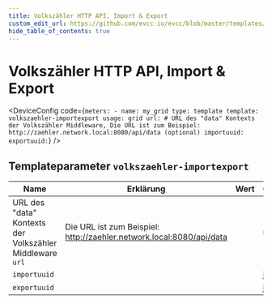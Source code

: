 ```yaml
---
title: Volkszähler HTTP API, Import & Export
custom_edit_url: https://github.com/evcc-io/evcc/blob/master/templates/definition/meter/volkszaehler-importexport.yaml
hide_table_of_contents: true
---
```



# Volkszähler HTTP API, Import & Export

<DeviceFeatures features="" />

<DeviceConfig code={`meters:
    - name: my_grid
      type: template
      template: volkszaehler-importexport
      usage: grid
      url: # URL des "data" Kontexts der Volkszähler Middleware, Die URL ist zum Beispiel: http://zaehler.network.local:8080/api/data (optional)
      importuuid:
      exportuuid:`}  />

## Templateparameter `volkszaehler-importexport`

| Name | Erklärung | Wert | Optional |
|-----------|-----------|------|----------|
| URL des "data" Kontexts der Volkszähler Middleware<br/>`url` | Die URL ist zum Beispiel: http://zaehler.network.local:8080/api/data |  | nein |
| `importuuid` |  |  | ja |
| `exportuuid` |  |  | ja |

